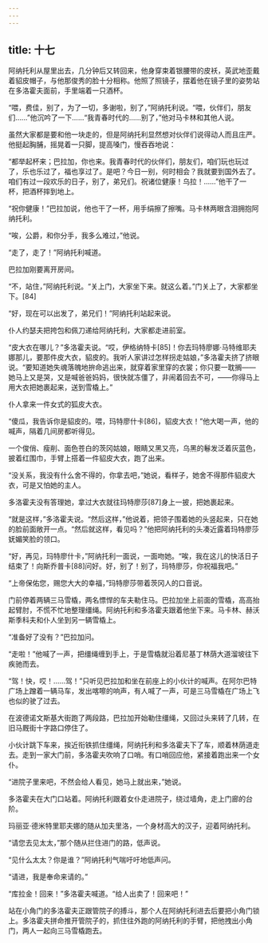```yaml
---
---
---
```

title: 十七
---




阿纳托利从屋里出去，几分钟后又转回来，他身穿束着银腰带的皮袄，英武地歪戴着貂皮帽子，与他那俊秀的脸十分相称。他照了照镜子，摆着他在镜子里的姿势站在多洛霍夫面前，手里端着一只酒杯。

“喂，费佳，别了，为了一切，多谢啦，别了，”阿纳托利说。“喂，伙伴们，朋友们……”他沉吟了一下……“我青春时代的……别了，”他对马卡林和其他人说。

虽然大家都是要和他一块走的，但是阿纳托利显然想对伙伴们说得动人而且庄严。他挺起胸脯，摇晃着一只脚，提高嗓门，慢吞吞地说：

“都举起杯来；巴拉加，你也来。我青春时代的伙伴们，朋友们，咱们玩也玩过了，乐也乐过了，福也享过了。是吧？今日一别，何时相会？我就要到国外去了。咱们有过一段欢乐的日子，别了，弟兄们。祝诸位健康！乌拉！……”他干了一杯，把酒杯摔到地上。

“祝你健康！”巴拉加说，他也干了一杯，用手绢擦了擦嘴。马卡林两眼含泪拥抱阿纳托利。

“唉，公爵，和你分手，我多么难过，”他说。

“走了，走了！”阿纳托利喊道。

巴拉加刚要离开房间。

“不，站住，”阿纳托利说。“关上门，大家坐下来。就这么着。”门关上了，大家都坐下。[84]

“好，现在可以出发了，弟兄们！”阿纳托利站起来说。

仆人约瑟夫把挎包和佩刀递给阿纳托利，大家都走进前室。

“皮大衣在哪儿？”多洛霍夫说。“哎，伊格纳特卡[85]！你去玛特廖娜·马特维耶夫娜那儿，要那件皮大衣，貂皮的。我听人家讲过怎样拐走姑娘，”多洛霍夫挤了挤眼说。“要知道她失魂落魄地拚命逃出来，就穿着家里穿的衣裳；你只要一耽搁——她马上又是哭，又是喊爸爸妈妈，很快就冻僵了，非闹着回去不可，——你得马上用大衣把她裹起来，送到雪橇上。”

仆人拿来一件女式的狐皮大衣。

“傻瓜，我告诉你是貂皮的。喂，玛特廖什卡[86]，貂皮大衣！”他大喝一声，他的喊声，隔着几间房都听得见。

一个俊俏、瘦削、面色苍白的茨冈姑娘，眼睛又黑又亮，乌黑的鬈发泛着灰蓝色，披着红围巾，手臂上搭着一件貂皮大衣，跑了出来。

“没关系，我没有什么舍不得的，你拿去吧，”她说，看样子，她舍不得那件貂皮大衣，可是又怕她的主人。

多洛霍夫没有答理她，拿过大衣就往玛特廖莎[87]身上一披，把她裹起来。

“就是这样，”多洛霍夫说。“然后这样，”他说着，把领子围着她的头竖起来，只在她的脸前面敞开一点。“然后就这样，看见吗？”他把阿纳托利的头凑近露着玛特廖莎妩媚笑脸的领口。

“好，再见，玛特廖什卡，”阿纳托利一面说，一面吻她。“唉，我在这儿的快活日子结束了！向斯乔普卡[88]问好。好，别了！别了，玛特廖莎，你祝福我吧。”

“上帝保佑您，赐您大大的幸福，”玛特廖莎带着茨冈人的口音说。

门前停着两辆三马雪橇，两名慓悍的车夫勒住马。巴拉加坐上前面的雪橇，高高抬起臂肘，不慌不忙地整理缰绳。阿纳托利和多洛霍夫跟着他坐下来。马卡林、赫沃斯季科夫和仆人坐到另一辆雪橇上。

“准备好了没有？”巴拉加问。

“走啦！”他喊了一声，把缰绳缠到手上，于是雪橇就沿着尼基丁林荫大道溜坡往下疾驰而去。

“驾！快，哎！……驾！”只听见巴拉加和坐在前座上的小伙计的喊声。在阿尔巴特广场上蹭着一辆马车，发出喀嚓的响声，有人喊了一声，可是三马雪橇在广场上飞也似的驶了过去。

在波德诺文斯基大街跑了两段路，巴拉加开始勒住缰绳，又回过头来转了几转，在旧马厩街十字路口停住了。

小伙计跳下车来，挨近衔铁抓住缰绳，阿纳托利和多洛霍夫下了车，顺着林荫道走去。走到一家大门前，多洛霍夫吹响了口哨。有口哨回应他，紧接着跑出来一个女仆。

“进院子里来吧，不然会给人看见，她马上就出来，”她说。

多洛霍夫在大门口站着。阿纳托利跟着女仆走进院子，绕过墙角，走上门廊的台阶。

玛丽亚·德米特里耶夫娜的随从加夫里洛，一个身材高大的汉子，迎着阿纳托利。

“请您去见太太，”那个随从拦住进门的路，低声说。

“见什么太太？你是谁？”阿纳托利气喘吁吁地低声问。

“请进，我是奉命来请的。”

“库拉金！回来！”多洛霍夫喊道。“给人出卖了！回来吧！”

站在小角门的多洛霍夫正跟管院子的搏斗，那个人在阿纳托利进去后要把小角门锁上。多洛霍夫拼命推开管院子的，抓住往外跑的阿纳托利的手臂，把他拽出小角门，两人一起向三马雪橇跑去。
